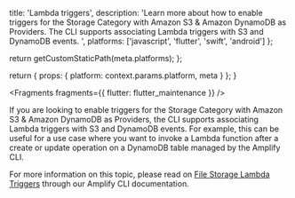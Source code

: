 
  title: 'Lambda triggers',
  description: 'Learn more about how to enable triggers for the Storage Category with Amazon S3 & Amazon DynamoDB as Providers. The CLI supports associating Lambda triggers with S3 and DynamoDB events. ',
  platforms: ['javascript', 'flutter', 'swift', 'android']
};

  return getCustomStaticPath(meta.platforms);
};

  return {
    props: {
      platform: context.params.platform,
      meta
    }
  };
}


<Fragments fragments={{ flutter: flutter_maintenance }} />

If you are looking to enable triggers for the Storage Category with Amazon S3 & Amazon DynamoDB as Providers, the CLI supports associating Lambda triggers with S3 and DynamoDB events. For example, this can be useful for a use case where you want to invoke a Lambda function after a create or update operation on a DynamoDB table managed by the Amplify CLI.

For more information on this topic, please read on [File Storage Lambda Triggers](/cli/usage/lambda-triggers#s3-lambda-triggers) through our Amplify CLI documentation.
